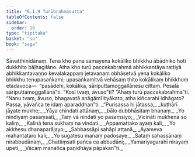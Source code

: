 ```yaml
---
title: "6.1.9 Turūbrahmasutta"
tableOfContents: false
sidebar:
  order: 10
type: "tipitaka"
basket: "su"
book: "saga"
---
```



<DynamicBreadcrumb />

<Division number="180" book="saga" bookNo="12" page="151">

<Paragraph number="1074" book="saga">
Sāvatthinidānaṃ. Tena kho pana samayena kokāliko bhikkhu ābādhiko hoti dukkhito bāḷhagilāno. Atha kho turū paccekabrahmā abhikkantāya rattiyā abhikkantavaṇṇo kevalakappaṃ jetavanaṃ obhāsetvā yena kokāliko bhikkhu tenupasaṅkami; upasaṅkamitvā vehāsaṃ ṭhito kokālikaṃ bhikkhuṃ etadavoca—  “pasādehi, kokālika, sāriputtamoggallānesu cittaṃ. Pesalā sāriputtamoggallānā”ti. “Kosi tvaṃ, āvuso”ti? “Ahaṃ turū paccekabrahmā”ti. “Nanu tvaṃ, āvuso, bhagavatā anāgāmī byākato, atha kiñcarahi idhāgato? Passa, yāvañca te idaṃ aparaddhan”ti.
</Paragraph>

<Paragraph number="1075" type="verses" book="saga">
_“Purisassa hi jātassa,_  
_kuṭhārī jāyate mukhe;_  
_Yāya chindati attānaṃ,_  
_bālo dubbhāsitaṃ bhaṇaṃ._  

</Paragraph>

<Paragraph number="1076" type="verses" book="saga">
_Yo nindiyaṃ pasaṃsati,_  
_Taṃ vā nindati yo pasaṃsiyo;_  
_Vicināti mukhena so kaliṃ,_  
_Kalinā tena sukhaṃ na vindati._  

</Paragraph>

<Paragraph number="1077" type="verses" book="saga">
_Appamattako ayaṃ kali,_  
_Yo akkhesu dhanaparājayo;_  
_Sabbassāpi sahāpi attanā,_  
_Ayameva mahantataro kali;_  
_Yo sugatesu manaṃ padosaye._  

</Paragraph>

<Paragraph number="1078" type="verses" book="saga">
_Sataṃ sahassānaṃ nirabbudānaṃ,_  
_Chattiṃsati pañca ca abbudāni;_  
_Yamariyagarahī nirayaṃ upeti,_  
_Vācaṃ manañca paṇidhāya pāpakan”ti._
</Paragraph>
</Division>